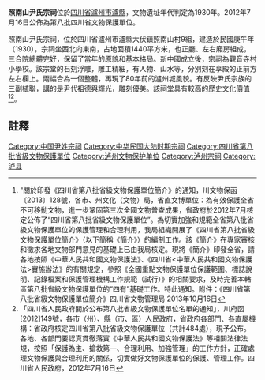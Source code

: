 {{msg:四川省文物保護單位
|名稱 = 照南山尹氏宗祠
|編號 = 398
|圖片 = 
|級別 = S8
|分類 = 
|時代 = 1930年
|地点 = [[四川省|四川省]][[瀘州市|瀘州市]][[瀘縣|瀘縣]]
|坐標 =
|登錄 = 2012年7月16日
}}
'''照南山尹氏宗祠'''位於[[四川省|四川省]][[瀘州市|瀘州市]][[瀘縣|瀘縣]]，文物遺址年代判定為1930年。2012年7月16日公佈為第八批四川省文物保護單位。

照南山尹氏宗祠，位於四川省瀘州市瀘縣大伏鎮照南山村9組，建造於民國庚午年（1930），宗祠坐西北向東南，占地面積1440平方米，也正廳、左右廂房組成，三合院總體完好，保留了當年的原貌和基本格局。新中國成立後，宗祠為觀音寺村小學校。該宗堂的石刻浮雕，雕工精細，有人物、山水等，分別刻在享殿的正前方左右欄上。兩幅合為一個整體，再現了80年前的瀘州城風貌。有反映尹氏宗族的三副植聯，講的是尹代祖德與輝光，雕刻優美。該祠堂具有較高的歷史文化價值<ref>"關於印發《四川省第八批省級文物保護單位簡介》的通知，川文物保函〔2013〕128號，各市、州文化（文物）局，省直文博單位：為有效保護全省不可移動文物，進一步鞏固第三次全國文物普查成果，省政府於2012年7月核定公佈了“四川省第八批省級文物保護單位”。為切實加強和規範全省第八批省級文物保護單位的保護管理和合理利用，我局組織開展了《四川省第八批省級文物保護單位簡介》（以下簡稱《簡介》）的編制工作。該《簡介》在專家審核和徵求各地文物部門意見的基礎上已由我局核定。現將《簡介》印發全省，請各地按照《中華人民共和國文物保護法》、《四川省<中華人民共和國文物保護法>實施辦法》的有關規定，參照《全國重點文物保護單位保護範圍、標誌說明、記錄檔案和保護管理機構工作規範（試行）》的相關要求，及時完善本轄區第八批省級文物保護單位的“四有”基礎工作。特此通知。附件：《四川省第八批省級文物保護單位簡介》四川省文物管理局  2013年10月16日</ref><ref>「四川省人民政府關於公布第八批省級文物保護單位名單的通知」，川府函[2012]149號，各市（州）、縣（市、區）人民政府，省政府各部門、各直屬機構：省政府核定四川省第八批省級文物保護單位（共計484處），現予公布。各地、各部門要認真貫徹落實《中華人民共和國文物保護法》等相關法律法規，按照「保護為主、搶救第一、合理利用、加強管理」的工作方針，正確處理文物保護與合理利用的關係，切實做好文物保護單位的保護、管理工作。四川省人民政府，2012年7月16日</ref>。
==註釋==
{{reflist}}
{{泸州市境内的四川省文物保护单位}}

[[Category:中国尹姓宗祠|Category:中国尹姓宗祠]]
[[Category:中华民国大陆时期宗祠|Category:中华民国大陆时期宗祠]]
[[Category:四川省第八批省級文物保護單位|Category:四川省第八批省級文物保護單位]]
[[Category:泸州文物保护单位|Category:泸州文物保护单位]]
[[Category:泸州宗祠|Category:泸州宗祠]]
[[Category:泸县|Category:泸县]]